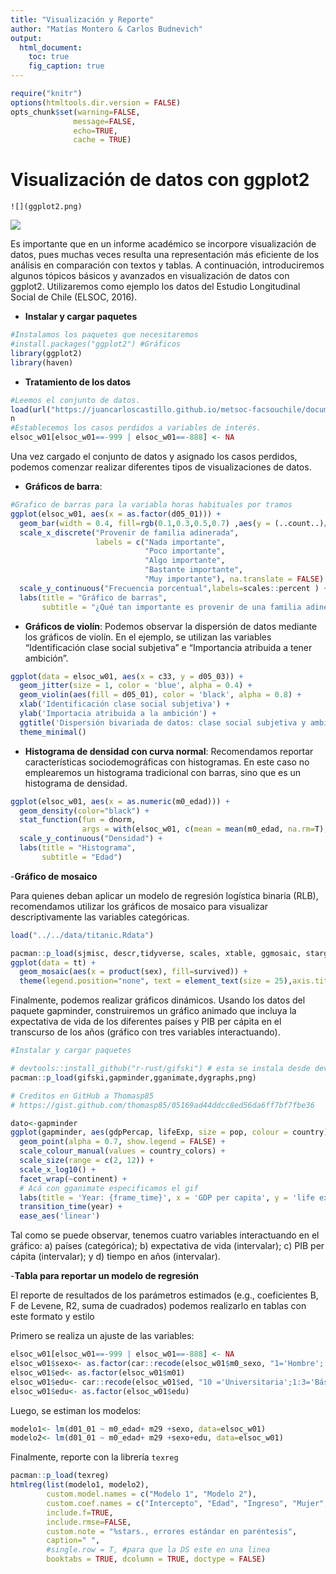 ```yaml
---
title: "Visualización y Reporte"
author: "Matías Montero & Carlos Budnevich"
output:
  html_document:
    toc: true
    fig_caption: true
---
```


```r
require("knitr")
options(htmltools.dir.version = FALSE)
opts_chunk$set(warning=FALSE,
              message=FALSE,
              echo=TRUE,
              cache = TRUE)
```



# Visualización de datos con ggplot2
```
![](ggplot2.png)
```

![](images/ggplot2.png)

Es importante que en un informe académico se incorpore visualización de datos, pues muchas veces resulta una representación más eficiente de los análisis  en comparación con textos y tablas. A continuación, introduciremos algunos tópicos básicos y avanzados en visualización de datos con ggplot2. Utilizaremos como ejemplo los datos del Estudio Longitudinal Social de Chile (ELSOC, 2016).

- **Instalar y cargar paquetes**
```r
#Instalamos los paquetes que necesitaremos
#install.packages("ggplot2") #Gráficos
library(ggplot2)
library(haven)
```

- **Tratamiento de los datos**
```r
#Leemos el conjunto de datos.
load(url("https://juancarloscastillo.github.io/metsoc-facsouchile/documents/data/ELSOC_W01_v2.00.RData"))
n
#Establecemos los casos perdidos a variables de interés.
elsoc_w01[elsoc_w01==-999 | elsoc_w01==-888] <- NA

```

Una vez cargado el conjunto de datos y asignado los casos perdidos, podemos comenzar realizar diferentes tipos de visualizaciones de datos.

- **Gráficos de barra**:
```r
#Grafico de barras para la variabla horas habituales por tramos
ggplot(elsoc_w01, aes(x = as.factor(d05_01))) +
  geom_bar(width = 0.4, fill=rgb(0.1,0.3,0.5,0.7) ,aes(y = (..count..)/sum(..count..))) +
  scale_x_discrete("Provenir de familia adinerada",
                   labels = c("Nada importante",
                              "Poco importante",
                              "Algo importante",
                              "Bastante importante",
                              "Muy importante"), na.translate = FALSE) +
  scale_y_continuous("Frecuencia porcentual",labels=scales::percent ) +
  labs(title = "Gráfico de barras",
       subtitle = "¿Qué tan importante es provenir de una familia adinerada?")
```

- **Gráficos de violín**:
Podemos observar la dispersión de datos mediante los gráficos de violín. En el ejemplo, se utilizan las variables "Identificación clase social subjetiva" e "Importancia atribuida a tener ambición".
```r
ggplot(data = elsoc_w01, aes(x = c33, y = d05_03)) +
  geom_jitter(size = 1, color = 'blue', alpha = 0.4) +
  geom_violin(aes(fill = d05_01), color = 'black', alpha = 0.8) +
  xlab('Identificación clase social subjetiva') +
  ylab('Importacia atribuida a la ambición') +
  ggtitle('Dispersión bivariada de datos: clase social subjetiva y ambición') +
  theme_minimal()
```


- **Histograma de densidad con curva normal**:
Recomendamos reportar características sociodemográficas con histogramas. En este caso no emplearemos un histograma tradicional con barras, sino que es un histograma de densidad.
```r
ggplot(elsoc_w01, aes(x = as.numeric(m0_edad))) +
  geom_density(color="black") +
  stat_function(fun = dnorm,
                args = with(elsoc_w01, c(mean = mean(m0_edad, na.rm=T), sd = sd(m0_edad, na.rm=T))), color = "red")+
  scale_y_continuous("Densidad") +
  labs(title = "Histograma",
       subtitle = "Edad")
```

-**Gráfico de mosaico**

Para quienes deban aplicar un modelo de regresión logística binaria (RLB), recomendamos utilizar los gráficos de mosaico para visualizar descriptivamente las variables categóricas.

```r

load("../../data/titanic.Rdata")

pacman::p_load(sjmisc, descr,tidyverse, scales, xtable, ggmosaic, stargazer)
ggplot(data = tt) +
  geom_mosaic(aes(x = product(sex), fill=survived)) +
  theme(legend.position="none", text = element_text(size = 25),axis.title=element_blank())
```

Finalmente, podemos realizar gráficos dinámicos. Usando los datos del paquete gapminder, construiremos un gráfico animado que incluya la expectativa de vida de los diferentes países y PIB per cápita en el transcurso de los años (gráfico con tres variables interactuando).

```r
#Instalar y cargar paquetes

# devtools::install_github("r-rust/gifski") # esta se instala desde devtools; en linux requiere también instalar cargo (sudo apt-get install cargo)
pacman::p_load(gifski,gapminder,gganimate,dygraphs,png)

# Creditos en GitHub a Thomasp85
# https://gist.github.com/thomasp85/05169ad44ddcc8ed56da6ff7bf7fbe36

dato<-gapminder
ggplot(gapminder, aes(gdpPercap, lifeExp, size = pop, colour = country)) +
  geom_point(alpha = 0.7, show.legend = FALSE) +
  scale_colour_manual(values = country_colors) +
  scale_size(range = c(2, 12)) +
  scale_x_log10() +
  facet_wrap(~continent) +
  # Acá con gganimate especificamos el gif
  labs(title = 'Year: {frame_time}', x = 'GDP per capita', y = 'life expectancy') +
  transition_time(year) +
  ease_aes('linear')
```

Tal como se puede observar, tenemos cuatro variables interactuando en el gráfico: a) países (categórica); b) expectativa de vida (intervalar); c) PIB per cápita (intervalar); y d) tiempo en años (intervalar).

-**Tabla para reportar un modelo de regresión**

El reporte de resultados de los parámetros estimados (e.g., coeficientes B, F de Levene, R2, suma de cuadrados) podemos realizarlo en tablas con este formato y estilo

Primero se realiza un ajuste de las variables:

```r
elsoc_w01[elsoc_w01==-999 | elsoc_w01==-888] <- NA
elsoc_w01$sexo<- as.factor(car::recode(elsoc_w01$m0_sexo, "1='Hombre'; 2='Mujer'"))
elsoc_w01$ed<- as.factor(elsoc_w01$m01)
elsoc_w01$edu<- car::recode(elsoc_w01$ed, "10 ='Universitaria';1:3='Básica'; 4:5='Media'; 6:7='Tecnica Superior'; 8:9 ='Universitaria'")
elsoc_w01$edu<- as.factor(elsoc_w01$edu)

```

Luego, se estiman los modelos:

```r
modelo1<- lm(d01_01 ~ m0_edad+ m29 +sexo, data=elsoc_w01)
modelo2<- lm(d01_01 ~ m0_edad+ m29 +sexo+edu, data=elsoc_w01)
```

Finalmente, reporte con la librería `texreg`

```r
pacman::p_load(texreg)
htmlreg(list(modelo1, modelo2),
        custom.model.names = c("Modelo 1", "Modelo 2"),
        custom.coef.names = c("Intercepto", "Edad", "Ingreso", "Mujer", "Media","Técnica","Universitaria"),   #Cambiar nombre de las variables
        include.f=TRUE,
        include.rmse=FALSE,
        custom.note = "%stars., errores estándar en paréntesis",
        caption=" ",
        #single.row = T, #para que la DS este en una linea
        booktabs = TRUE, dcolumn = TRUE, doctype = FALSE)
```
